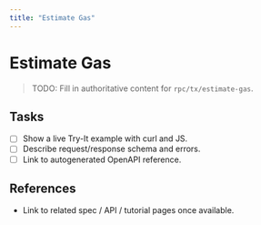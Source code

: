 ```yaml
---
title: "Estimate Gas"
---
```


# Estimate Gas

> TODO: Fill in authoritative content for `rpc/tx/estimate-gas`.

## Tasks
- [ ] Show a live Try-It example with curl and JS.
- [ ] Describe request/response schema and errors.
- [ ] Link to autogenerated OpenAPI reference.

## References
- Link to related spec / API / tutorial pages once available.
